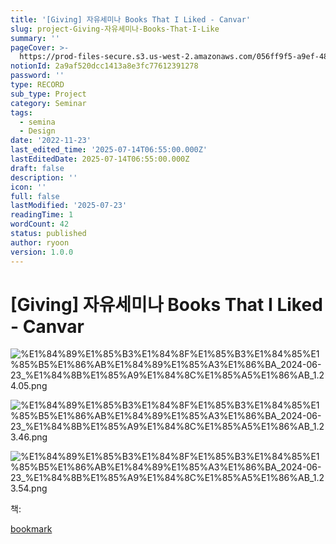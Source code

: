 ```yaml
---
title: '[Giving] 자유세미나 Books That I Liked - Canvar'
slug: project-Giving-자유세미나-Books-That-I-Like
summary: ''
pageCover: >-
  https://prod-files-secure.s3.us-west-2.amazonaws.com/056ff9f5-a9ef-486f-8acb-9eef51d06a2d/b68d6922-2779-41a7-9aea-258337af3497/%E1%84%89%E1%85%B3%E1%84%8F%E1%85%B3%E1%84%85%E1%85%B5%E1%86%AB%E1%84%89%E1%85%A3%E1%86%BA_2024-06-23_%E1%84%8B%E1%85%A9%E1%84%8C%E1%85%A5%E1%86%AB_1.20.32.png?X-Amz-Algorithm=AWS4-HMAC-SHA256&X-Amz-Content-Sha256=UNSIGNED-PAYLOAD&X-Amz-Credential=ASIAZI2LB466YDSZW2W3%2F20250723%2Fus-west-2%2Fs3%2Faws4_request&X-Amz-Date=20250723T173140Z&X-Amz-Expires=3600&X-Amz-Security-Token=IQoJb3JpZ2luX2VjEPL%2F%2F%2F%2F%2F%2F%2F%2F%2F%2FwEaCXVzLXdlc3QtMiJIMEYCIQD5hCcOg%2BNLXb9TY4MD2N0Bx0kFO%2FleFXJjkdsDSWwkuQIhAMtnyuTi9tUhGZFpvwvg5j%2FquNsOF9GnJWR9J6LReH3bKv8DCBoQABoMNjM3NDIzMTgzODA1IgwXNIwOLIy010fBjfUq3APVu57mvkfCIN2kJ05gp1CpdyhVUB9uuurUNZbO6CteEEyzlfY1NXRIylKRZb6wG8%2BoF0LcPjJk%2F4MsOWYyLN7qhcWTHFN4vyUd2CGGu6MZfDqsN32rqKGvvV66V2a1gWlKS1xmPuDVWZLejMFikW5bVYOMrzCzJjPkt%2F49xx%2B6%2BGo7Ae0X8AoBU4LZRMXuDRvlWHecqENf584XCylFEevhHqFFXeIC8Uv3TtWGazNen3zMa%2B0Q2QhZhTCuXHthdzVMHudkq4uJE1eP3bDAPp%2BMY5qge8R%2BYOvcQnZH5noqJrm5Ejz%2F8a6hjUuVENJz0%2BgguNUwd2%2BMOTk98X9rcF94Dyk9Y9w6BI1kgIDlx1L43sSHrE0sBn93Wsdog9xGnF3bmqoIdjYPpfN0MH980H%2BOBCbVEc20gZ8j31mwPmtDgle870gbx89QnB54tLN1JLo%2BwTCZhQ7rdfATwHVpALImFBZ7PzKPCWIV8nqsp%2B1Qpf66RiJJPvYvtI%2BryUJnGXne7aHP4ZskY8bEYNfN4Tw%2FNCf2L0XS7VtsabOpfz34ZpmeWfnqVzt7UEysgK%2Fj4WRRoXGL7%2FncpYBHYgiy9IhRXlpkkEXmTOpa7772q1bEJ%2BTgAiQyBHEAIaVNlTCntYTEBjqkAeUA%2FtSNmPmV9p87kxiXQ1N3ujJ0QEHjUkdsU6zSLZQonZ4X3lplnT3HyGCUvrMSaF3uF2zcN%2FEpKN%2FJ5nDl9%2Bxdye2FlrwBdyr%2BtuYhiDZINjpF5wMR%2FBcpQIo%2FhhYUADZiaBex2G39Kpe4E4%2Bcj7noSd4hXJQEicYj%2BXpYy7C7IPaEHgCfMS6BZg0mQ%2F%2BXFUtJ6z3QJvWJPffctX0i%2F3TMdKdl&X-Amz-Signature=fa3ebd656640ef9447eff4a4c8790464ebfc9ba63b8fda5198e810c1092c1d46&X-Amz-SignedHeaders=host&x-amz-checksum-mode=ENABLED&x-id=GetObject
notionId: 2a9af520dcc1413a8e3fc77612391278
password: ''
type: RECORD
sub_type: Project
category: Seminar
tags:
  - semina
  - Design
date: '2022-11-23'
last_edited_time: '2025-07-14T06:55:00.000Z'
lastEditedDate: 2025-07-14T06:55:00.000Z
draft: false
description: ''
icon: ''
full: false
lastModified: '2025-07-23'
readingTime: 1
wordCount: 42
status: published
author: ryoon
version: 1.0.0
---
```

# [Giving] 자유세미나 Books That I Liked - Canvar


![%E1%84%89%E1%85%B3%E1%84%8F%E1%85%B3%E1%84%85%E1%85%B5%E1%86%AB%E1%84%89%E1%85%A3%E1%86%BA_2024-06-23_%E1%84%8B%E1%85%A9%E1%84%8C%E1%85%A5%E1%86%AB_1.24.05.png](https://prod-files-secure.s3.us-west-2.amazonaws.com/056ff9f5-a9ef-486f-8acb-9eef51d06a2d/ce83ceb9-40a5-4af7-b5b0-69e60de9abc5/%E1%84%89%E1%85%B3%E1%84%8F%E1%85%B3%E1%84%85%E1%85%B5%E1%86%AB%E1%84%89%E1%85%A3%E1%86%BA_2024-06-23_%E1%84%8B%E1%85%A9%E1%84%8C%E1%85%A5%E1%86%AB_1.24.05.png?X-Amz-Algorithm=AWS4-HMAC-SHA256&X-Amz-Content-Sha256=UNSIGNED-PAYLOAD&X-Amz-Credential=ASIAZI2LB46622HM6PM3%2F20250723%2Fus-west-2%2Fs3%2Faws4_request&X-Amz-Date=20250723T173300Z&X-Amz-Expires=3600&X-Amz-Security-Token=IQoJb3JpZ2luX2VjEPL%2F%2F%2F%2F%2F%2F%2F%2F%2F%2FwEaCXVzLXdlc3QtMiJIMEYCIQCrBwQoiGU%2FA0%2BQz8bXwKhFYRv8%2FC278cHlyW6%2Fqu5uVQIhAPB6KV4yZf6B1%2FSBDZ%2BwndP%2FTh7T4oFz3VvbR%2FFiFj%2BRKv8DCBsQABoMNjM3NDIzMTgzODA1Igw6RU5FkdNrgr0TtFMq3AM8X1nfiw3rDC4H8NfvNY2udbX%2BSRgFswmMUU7joMbp6nZK2ruqTkdq86%2BK1SM3QJq5EUNXwitIDkeZCqLCkM7PhrjcMLmHVvRnYM%2BS%2FNx9HelUupUbmaVPaC7oxLCBYfo7aUNwbXz9hphPOmOqknyEH3cWBBG4Tdbchex7xSiJchhUnnj3hCIZ8PWuElE6tIPXMruTEMX9Wh%2FHreYrkL8xoAQvOiwLkGp85W6nyMe1Zrqd6EIQ24EI4avooS33quvqKx2gzdCTvWLjcT7%2FGNjgIn7oEWNZrcVy5c%2FePXKn5TveaC41TvGpJXwPvD5c3%2BfrWK71mHRY3XZ11J5heVIqGR%2BGBWNHINSi8IupZSH48toBIhLCGkwNKyFYBFHUTFWOuQEce5DrnVx71VWnatsLQTaqk4kPaCG2Va2c8kY%2F6MUN0J8EygjOE0gR4xMDxvlXcjLxZgnxgZplKyc7oudd5NsaurNrfH6AdhH0Qy0F4ZzgMQ0HviXXT9U6rro8TYQjObWi6Qtyugl%2BiRwTuUw4oxwN0rdhUWhtnzp9f3X7DB1y%2FF5YDqcu7XlIcgg69mI5XcuI28z4gaBAFs5wn9fXg3Um8batvnZ2J2CoU%2BNPc57LG%2BTTQxi7%2FnFGNjCLtYTEBjqkASxVkNHV36fYoWXXyfBOhKeHY%2FTENy%2Fp%2BfhSqNwrKLbZOk05hRUzhBk6XMi7VG%2Fv4FQUPRgF1NenIc8YAc%2BzU1Lgvw18HPi9%2FPFJn9mHT3TtUB5OWhEuHjvFA1O9erOkPLJczx75J8mC077jF2kSVC8F3i1JdWOVqjNTMEf6xgfH18pPgYo6gNvC7wBZoTZs%2Byx8aXsJ5p5aVPmu2xTjeTLBnqah&X-Amz-Signature=3271b2e78b0ca02cac0a1e97cd478b0f93e6ebe7c726d6cce1fce60ee6184401&X-Amz-SignedHeaders=host&x-amz-checksum-mode=ENABLED&x-id=GetObject)


![%E1%84%89%E1%85%B3%E1%84%8F%E1%85%B3%E1%84%85%E1%85%B5%E1%86%AB%E1%84%89%E1%85%A3%E1%86%BA_2024-06-23_%E1%84%8B%E1%85%A9%E1%84%8C%E1%85%A5%E1%86%AB_1.23.46.png](https://prod-files-secure.s3.us-west-2.amazonaws.com/056ff9f5-a9ef-486f-8acb-9eef51d06a2d/f1dd1829-0027-43a0-aaf8-158419cdf1e6/%E1%84%89%E1%85%B3%E1%84%8F%E1%85%B3%E1%84%85%E1%85%B5%E1%86%AB%E1%84%89%E1%85%A3%E1%86%BA_2024-06-23_%E1%84%8B%E1%85%A9%E1%84%8C%E1%85%A5%E1%86%AB_1.23.46.png?X-Amz-Algorithm=AWS4-HMAC-SHA256&X-Amz-Content-Sha256=UNSIGNED-PAYLOAD&X-Amz-Credential=ASIAZI2LB46622HM6PM3%2F20250723%2Fus-west-2%2Fs3%2Faws4_request&X-Amz-Date=20250723T173300Z&X-Amz-Expires=3600&X-Amz-Security-Token=IQoJb3JpZ2luX2VjEPL%2F%2F%2F%2F%2F%2F%2F%2F%2F%2FwEaCXVzLXdlc3QtMiJIMEYCIQCrBwQoiGU%2FA0%2BQz8bXwKhFYRv8%2FC278cHlyW6%2Fqu5uVQIhAPB6KV4yZf6B1%2FSBDZ%2BwndP%2FTh7T4oFz3VvbR%2FFiFj%2BRKv8DCBsQABoMNjM3NDIzMTgzODA1Igw6RU5FkdNrgr0TtFMq3AM8X1nfiw3rDC4H8NfvNY2udbX%2BSRgFswmMUU7joMbp6nZK2ruqTkdq86%2BK1SM3QJq5EUNXwitIDkeZCqLCkM7PhrjcMLmHVvRnYM%2BS%2FNx9HelUupUbmaVPaC7oxLCBYfo7aUNwbXz9hphPOmOqknyEH3cWBBG4Tdbchex7xSiJchhUnnj3hCIZ8PWuElE6tIPXMruTEMX9Wh%2FHreYrkL8xoAQvOiwLkGp85W6nyMe1Zrqd6EIQ24EI4avooS33quvqKx2gzdCTvWLjcT7%2FGNjgIn7oEWNZrcVy5c%2FePXKn5TveaC41TvGpJXwPvD5c3%2BfrWK71mHRY3XZ11J5heVIqGR%2BGBWNHINSi8IupZSH48toBIhLCGkwNKyFYBFHUTFWOuQEce5DrnVx71VWnatsLQTaqk4kPaCG2Va2c8kY%2F6MUN0J8EygjOE0gR4xMDxvlXcjLxZgnxgZplKyc7oudd5NsaurNrfH6AdhH0Qy0F4ZzgMQ0HviXXT9U6rro8TYQjObWi6Qtyugl%2BiRwTuUw4oxwN0rdhUWhtnzp9f3X7DB1y%2FF5YDqcu7XlIcgg69mI5XcuI28z4gaBAFs5wn9fXg3Um8batvnZ2J2CoU%2BNPc57LG%2BTTQxi7%2FnFGNjCLtYTEBjqkASxVkNHV36fYoWXXyfBOhKeHY%2FTENy%2Fp%2BfhSqNwrKLbZOk05hRUzhBk6XMi7VG%2Fv4FQUPRgF1NenIc8YAc%2BzU1Lgvw18HPi9%2FPFJn9mHT3TtUB5OWhEuHjvFA1O9erOkPLJczx75J8mC077jF2kSVC8F3i1JdWOVqjNTMEf6xgfH18pPgYo6gNvC7wBZoTZs%2Byx8aXsJ5p5aVPmu2xTjeTLBnqah&X-Amz-Signature=663afa255b1fd1adb113d0134d5fa80513faad1896186e51b3d74cf1b84f6e57&X-Amz-SignedHeaders=host&x-amz-checksum-mode=ENABLED&x-id=GetObject)


![%E1%84%89%E1%85%B3%E1%84%8F%E1%85%B3%E1%84%85%E1%85%B5%E1%86%AB%E1%84%89%E1%85%A3%E1%86%BA_2024-06-23_%E1%84%8B%E1%85%A9%E1%84%8C%E1%85%A5%E1%86%AB_1.23.54.png](https://prod-files-secure.s3.us-west-2.amazonaws.com/056ff9f5-a9ef-486f-8acb-9eef51d06a2d/0a8e9606-dc70-4ddc-8968-5fa991a67820/%E1%84%89%E1%85%B3%E1%84%8F%E1%85%B3%E1%84%85%E1%85%B5%E1%86%AB%E1%84%89%E1%85%A3%E1%86%BA_2024-06-23_%E1%84%8B%E1%85%A9%E1%84%8C%E1%85%A5%E1%86%AB_1.23.54.png?X-Amz-Algorithm=AWS4-HMAC-SHA256&X-Amz-Content-Sha256=UNSIGNED-PAYLOAD&X-Amz-Credential=ASIAZI2LB46622HM6PM3%2F20250723%2Fus-west-2%2Fs3%2Faws4_request&X-Amz-Date=20250723T173300Z&X-Amz-Expires=3600&X-Amz-Security-Token=IQoJb3JpZ2luX2VjEPL%2F%2F%2F%2F%2F%2F%2F%2F%2F%2FwEaCXVzLXdlc3QtMiJIMEYCIQCrBwQoiGU%2FA0%2BQz8bXwKhFYRv8%2FC278cHlyW6%2Fqu5uVQIhAPB6KV4yZf6B1%2FSBDZ%2BwndP%2FTh7T4oFz3VvbR%2FFiFj%2BRKv8DCBsQABoMNjM3NDIzMTgzODA1Igw6RU5FkdNrgr0TtFMq3AM8X1nfiw3rDC4H8NfvNY2udbX%2BSRgFswmMUU7joMbp6nZK2ruqTkdq86%2BK1SM3QJq5EUNXwitIDkeZCqLCkM7PhrjcMLmHVvRnYM%2BS%2FNx9HelUupUbmaVPaC7oxLCBYfo7aUNwbXz9hphPOmOqknyEH3cWBBG4Tdbchex7xSiJchhUnnj3hCIZ8PWuElE6tIPXMruTEMX9Wh%2FHreYrkL8xoAQvOiwLkGp85W6nyMe1Zrqd6EIQ24EI4avooS33quvqKx2gzdCTvWLjcT7%2FGNjgIn7oEWNZrcVy5c%2FePXKn5TveaC41TvGpJXwPvD5c3%2BfrWK71mHRY3XZ11J5heVIqGR%2BGBWNHINSi8IupZSH48toBIhLCGkwNKyFYBFHUTFWOuQEce5DrnVx71VWnatsLQTaqk4kPaCG2Va2c8kY%2F6MUN0J8EygjOE0gR4xMDxvlXcjLxZgnxgZplKyc7oudd5NsaurNrfH6AdhH0Qy0F4ZzgMQ0HviXXT9U6rro8TYQjObWi6Qtyugl%2BiRwTuUw4oxwN0rdhUWhtnzp9f3X7DB1y%2FF5YDqcu7XlIcgg69mI5XcuI28z4gaBAFs5wn9fXg3Um8batvnZ2J2CoU%2BNPc57LG%2BTTQxi7%2FnFGNjCLtYTEBjqkASxVkNHV36fYoWXXyfBOhKeHY%2FTENy%2Fp%2BfhSqNwrKLbZOk05hRUzhBk6XMi7VG%2Fv4FQUPRgF1NenIc8YAc%2BzU1Lgvw18HPi9%2FPFJn9mHT3TtUB5OWhEuHjvFA1O9erOkPLJczx75J8mC077jF2kSVC8F3i1JdWOVqjNTMEf6xgfH18pPgYo6gNvC7wBZoTZs%2Byx8aXsJ5p5aVPmu2xTjeTLBnqah&X-Amz-Signature=8337eacbd86fbb94bcfaa135ed65d159db8538e94332627386739fc4ad5a2c10&X-Amz-SignedHeaders=host&x-amz-checksum-mode=ENABLED&x-id=GetObject)


책: 


[bookmark](https://product.kyobobook.co.kr/detail/S000000780676)

